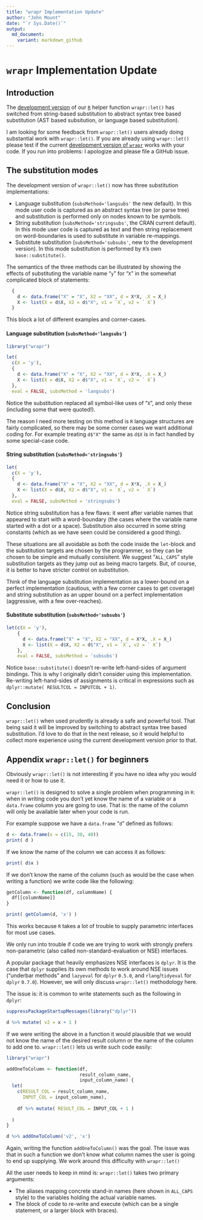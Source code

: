 ```yaml
---
title: "wrapr Implementation Update"
author: "John Mount"
date: "`r Sys.Date()`"
output:
  md_document:
    variant: markdown_github
---
```


# `wrapr` Implementation Update

## Introduction

The [development version](https://github.com/WinVector/wrapr) of our [`R`](https://cran.r-project.org) helper function `wrapr::let()` has switched from string-based substitution to abstract syntax tree based substitution (AST based subsitution, or language based substitution).  

I am looking for some feedback from `wrapr::let()` users already doing substantial work with `wrapr::let()`.  If you are already using `wrapr::let()` please test if the current [development version of `wrapr`](https://github.com/WinVector/wrapr) works with your code.  If you run into problems: I apologize and please file a GitHub issue.


## The substitution modes

The development version of `wrapr::let()` now has three substitution implementations:

 * Language substitution (`subsMethod='langsubs'` the new default).  In this mode user code is captured as an abstract syntax tree (or parse tree) and substitution is performed only on nodes known to be symbols.
 * String substitution (`subsMethod='stringsubs'`, the CRAN current default).  In this mode user code is captured as text and then string replacement on word-boundaries is used to substitute in variable re-mappings.
  * Substitute substitution  (`subsMethod='subsubs'`, new to the development version).  In this mode substitution is performed by `R`'s own `base::substitute()`.

The semantics of the three methods can be illustrated by showing the effects of substituting the variable name "`y`" for "`X`" in the somewhat complicated block of statements:

```r
  {
    d <- data.frame("X" = "X", X2 = "XX", d = X*X, .X = X_)
    X <- list(X = d$X, X2 = d$"X", v1 = `X`, v2 = ` X`)
  }
```

This block a lot of different examples and corner-cases.

#### Language substitution (`subsMethod='langsubs'`)

```r
library("wrapr")

let(
  c(X = 'y'), 
  {
    d <- data.frame("X" = "X", X2 = "XX", d = X*X, .X = X_)
    X <- list(X = d$X, X2 = d$"X", v1 = `X`, v2 = ` X`)
  },
  eval = FALSE, subsMethod = 'langsubs')
```

Notice the substitution replaced all symbol-like uses of "`X`", and only these (including some that were quoted!).

The reason I need more testing on this method is `R` language structures are fairly complicated, so there may be some corner cases we want additional coding for.  For example treating `d$"X"` the same as `d$X` is in fact handled by some special-case code.

#### String substitution (`subsMethod='stringsubs'`)

```r
let(
  c(X = 'y'), 
  {
    d <- data.frame("X" = "X", X2 = "XX", d = X*X, .X = X_)
    X <- list(X = d$X, X2 = d$"X", v1 = `X`, v2 = ` X`)
  },
  eval = FALSE, subsMethod = 'stringsubs')
```

Notice string substitution has a few flaws: it went after variable names that appeared to start with a word-boundary (the cases where the variable name started with a dot or a space).  Substitution also occurred in some string constants (which as we have seen could be considered a good thing).  

These situations are all avoidable as both the code inside the `let`-block and the substitution targets are chosen by the programmer, so they can be chosen to be simple and mutually consisitent. We suggest "`ALL_CAPS`" style substitution targets as they jump out as being macro targets.  But, of course, it is better to have stricter control on substitution.

Think of the language substitution implementation as a lower-bound on a perfect implementation (cautious, with a few corner cases to get coverage) and string substitution as an upper bound on a perfect implementation (aggressive, with a few over-reaches).

#### Substitute substitution  (`subsMethod='subsubs'`)

```r
let(c(X = 'y'), 
    {
      d <- data.frame("X" = "X", X2 = "XX", d = X*X, .X = X_)
      X <- list(X = d$X, X2 = d$"X", v1 = `X`, v2 = ` X`)
    },
    eval = FALSE, subsMethod = 'subsubs')
```

Notice `base::substitute()` doesn't re-write left-hand-sides of argument bindings.  This is why I originally didn't consider using this implementation. Re-writing left-hand-sides of assignments is critical in expressions such as `dplyr::mutate( RESULTCOL = INPUTCOL + 1)`.

## Conclusion

`wrapr::let()` when used prudently is already a safe and powerful tool.  That being said it will be improved by switching to abstract syntax tree based substitution.  I'd love to do that in the next release, so it would helpful to collect more experience using the current development version prior to that. 

## Appendix `wrapr::let()` for beginners

Obviously `wrapr::let()` is not interesting if you have no idea why you would need it or how to use it.

`wrapr::let()` is designed to solve a single problem when programming in `R`: when in writing code you don't yet know the name of a variable or a `data.frame` column you are going to use. That is: the name of the column will only be available later when your code is run.

For example suppose we have a `data.frame` "`d`" defined as follows:

```r
d <- data.frame(x = c(15, 30, 40))
print( d )
```

If we know the name of the column we can access it as follows:

```r
print( d$x )
```

If we don't know the name of the column (such as would be the case when writing a function) we write code like the following:

```r
getColumn <- function(df, columnName) {
  df[[columnName]]
}

print( getColumn(d, 'x') )
```

This works because `R` takes a lot of trouble to supply parametric interfaces for most use cases.

We only run into trouble if code we are trying to work with strongly prefers non-parametric (also called non-standard-evaluation or NSE) interfaces. 

A popular package that heavily emphasizes NSE interfaces is `dplyr`.  It is the case that `dplyr` supplies its own methods to work around NSE issues ("underbar methods" and `lazyeval` for `dplyr` `0.5.0`, and `rlang`/`tidyeval` for `dplyr` `0.7.0`).  However, we will only discuss `wrapr::let()` methodology here.

The issue is: it is common to write statements such as the following in `dplyr`:

```r
suppressPackageStartupMessages(library("dplyr"))

d %>% mutate( v2 = x + 1 )
```

If we were writing the above in a function it would plausible that we would not know the name of the desired result column or the name of the column to add one to.  `wrapr::let()` lets us write such code easily:

```r
library("wrapr")

addOneToColumn <- function(df, 
                           result_column_name, 
                           input_column_name) {
  let(
    c(RESULT_COL = result_column_name,
      INPUT_COL = input_column_name),
    
    df %>% mutate( RESULT_COL = INPUT_COL + 1 )
    
  )
}

d %>% addOneToColumn('v2', 'x')
```

Again, writing the function `addOneToColumn()` was the goal.  The issue was that in such a function we don't know what column names the user is going to end up supplying.  We work around this difficulty with `wrapr::let()`  

All the user needs to keep in mind is: `wrapr::let()` takes two primary arguments:

 * The aliases mapping concrete stand-in names (here shown in `ALL_CAPS` style) to the variables holding the actual variable names.
 * The block of code to re-write and execute (which can be a single statement, or a larger block with braces).

